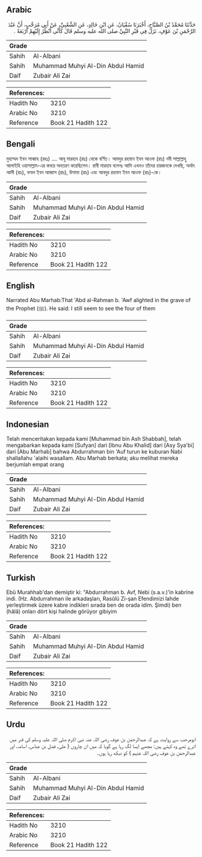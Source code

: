 ## Arabic


<div dir="rtl" lang="ar" style={{fontSize:'larger',backgroundColor:'#f8f9fa',padding:20}}>
حَدَّثَنَا مُحَمَّدُ بْنُ الصَّبَّاحِ، أَخْبَرَنَا سُفْيَانُ، عَنِ ابْنِ خَالِدٍ، عَنِ الشَّعْبِيِّ، عَنْ أَبِي مُرَحَّبٍ، أَنَّ عَبْدَ الرَّحْمَنِ بْنَ عَوْفٍ، نَزَلَ فِي قَبْرِ النَّبِيِّ صلى الله عليه وسلم قَالَ كَأَنِّي أَنْظُرُ إِلَيْهِمْ أَرْبَعَةً ‏.‏
</div>
<div style={{backgroundColor:'#f8f9fa',padding:20, marginBottom: 10}}><table> <thead> <tr> <th>Grade</th> <th></th> </tr> </thead> <tbody> <tr><td>Sahih</td><td>Al-Albani</td></tr><tr><td>Sahih</td><td>Muhammad Muhyi Al-Din Abdul Hamid</td></tr><tr><td>Daif</td><td>Zubair Ali Zai</td></tr></tbody></table><table> <thead> <tr> <th>References:</th> <th></th> </tr> </thead> <tbody><tr><td>Hadith No</td><td>3210</td></tr><tr><td>Arabic No</td><td>3210</td></tr><tr><td>Reference</td><td>Book 21 Hadith 122</td></tr></tbody></table></div>

## Bengali


<div dir="ltr" lang="bn" style={{fontSize:'larger',backgroundColor:'#f8f9fa',padding:20}}>
মুহাম্মদ ইবন সাব্বাহ (রহঃ) .... আবূ মারহাব (রাঃ) থেকে বর্ণিত। আবদুর রহমান ইবন আওফ (রাঃ) নবী সাল্লাল্লাহু আলাইহি ওয়াসাল্লাম-এর কবরে অবতরণ করেছিলেন। রাবী মারহাব বলেনঃ আমি এখনও তাঁদের চারজনকে দেখছি, অর্থাৎ আলী (রাঃ), ফযল ইবন আব্বাস (রাঃ), উসামা (রাঃ) এবং আবদুর রহমান ইবন আওফ (রাঃ)-কে।
</div>
<div style={{backgroundColor:'#f8f9fa',padding:20, marginBottom: 10}}><table> <thead> <tr> <th>Grade</th> <th></th> </tr> </thead> <tbody> <tr><td>Sahih</td><td>Al-Albani</td></tr><tr><td>Sahih</td><td>Muhammad Muhyi Al-Din Abdul Hamid</td></tr><tr><td>Daif</td><td>Zubair Ali Zai</td></tr></tbody></table><table> <thead> <tr> <th>References:</th> <th></th> </tr> </thead> <tbody><tr><td>Hadith No</td><td>3210</td></tr><tr><td>Arabic No</td><td>3210</td></tr><tr><td>Reference</td><td>Book 21 Hadith 122</td></tr></tbody></table></div>

## English


<div dir="ltr" lang="en" style={{fontSize:'larger',backgroundColor:'#f8f9fa',padding:20}}>
Narrated Abu Marhab:That 'Abd al-Rahman b. 'Awf alighted in the grave of the Prophet (ﷺ). He said: I still seem to see the four of them
</div>
<div style={{backgroundColor:'#f8f9fa',padding:20, marginBottom: 10}}><table> <thead> <tr> <th>Grade</th> <th></th> </tr> </thead> <tbody> <tr><td>Sahih</td><td>Al-Albani</td></tr><tr><td>Sahih</td><td>Muhammad Muhyi Al-Din Abdul Hamid</td></tr><tr><td>Daif</td><td>Zubair Ali Zai</td></tr></tbody></table><table> <thead> <tr> <th>References:</th> <th></th> </tr> </thead> <tbody><tr><td>Hadith No</td><td>3210</td></tr><tr><td>Arabic No</td><td>3210</td></tr><tr><td>Reference</td><td>Book 21 Hadith 122</td></tr></tbody></table></div>

## Indonesian


<div dir="ltr" lang="id" style={{fontSize:'larger',backgroundColor:'#f8f9fa',padding:20}}>
Telah menceritakan kepada kami [Muhammad bin Ash Shabbah], telah mengabarkan kepada kami [Sufyan] dari [Ibnu Abu Khalid] dari [Asy Sya'bi] dari [Abu Marhab] bahwa Abdurrahman bin 'Auf turun ke kuburan Nabi shallallahu 'alaihi wasallam. Abu Marhab berkata; aku melihat mereka berjumlah empat orang
</div>
<div style={{backgroundColor:'#f8f9fa',padding:20, marginBottom: 10}}><table> <thead> <tr> <th>Grade</th> <th></th> </tr> </thead> <tbody> <tr><td>Sahih</td><td>Al-Albani</td></tr><tr><td>Sahih</td><td>Muhammad Muhyi Al-Din Abdul Hamid</td></tr><tr><td>Daif</td><td>Zubair Ali Zai</td></tr></tbody></table><table> <thead> <tr> <th>References:</th> <th></th> </tr> </thead> <tbody><tr><td>Hadith No</td><td>3210</td></tr><tr><td>Arabic No</td><td>3210</td></tr><tr><td>Reference</td><td>Book 21 Hadith 122</td></tr></tbody></table></div>

## Turkish


<div dir="ltr" lang="tr" style={{fontSize:'larger',backgroundColor:'#f8f9fa',padding:20}}>
Ebû Murahhab'dan demiştir ki: "Abdurrahman b. Avf, Nebi (s.a.v.)'in kabrine indi. (Hz. Abdurrahman ile arkadaşları, Rasûlü Zi-şan Efendimizi lahde yerleştirmek üzere kabre indikleri sırada ben de orada idim. Şimdi) ben (hâlâ) onları dört kişi halinde görüyor gibiyim
</div>
<div style={{backgroundColor:'#f8f9fa',padding:20, marginBottom: 10}}><table> <thead> <tr> <th>Grade</th> <th></th> </tr> </thead> <tbody> <tr><td>Sahih</td><td>Al-Albani</td></tr><tr><td>Sahih</td><td>Muhammad Muhyi Al-Din Abdul Hamid</td></tr><tr><td>Daif</td><td>Zubair Ali Zai</td></tr></tbody></table><table> <thead> <tr> <th>References:</th> <th></th> </tr> </thead> <tbody><tr><td>Hadith No</td><td>3210</td></tr><tr><td>Arabic No</td><td>3210</td></tr><tr><td>Reference</td><td>Book 21 Hadith 122</td></tr></tbody></table></div>

## Urdu


<div dir="rtl" lang="ur" style={{fontSize:'larger',backgroundColor:'#f8f9fa',padding:20}}>
ابومرحب سے روایت ہے کہ عبدالرحمٰن بن عوف رضی اللہ عنہ نبی اکرم صلی اللہ علیہ وسلم کی قبر میں اترے تھے وہ کہتے ہیں: مجھے ایسا لگ رہا ہے گویا کہ میں ان چاروں ( علی، فضل بن عباس، اسامہ، اور عبدالرحمٰن بن عوف رضی اللہ عنہم ) کو دیکھ رہا ہوں۔
</div>
<div style={{backgroundColor:'#f8f9fa',padding:20, marginBottom: 10}}><table> <thead> <tr> <th>Grade</th> <th></th> </tr> </thead> <tbody> <tr><td>Sahih</td><td>Al-Albani</td></tr><tr><td>Sahih</td><td>Muhammad Muhyi Al-Din Abdul Hamid</td></tr><tr><td>Daif</td><td>Zubair Ali Zai</td></tr></tbody></table><table> <thead> <tr> <th>References:</th> <th></th> </tr> </thead> <tbody><tr><td>Hadith No</td><td>3210</td></tr><tr><td>Arabic No</td><td>3210</td></tr><tr><td>Reference</td><td>Book 21 Hadith 122</td></tr></tbody></table></div>